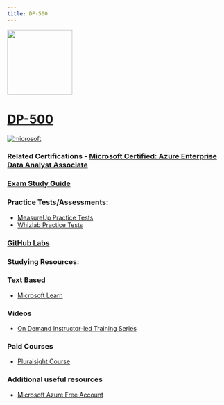 ```yaml
---
title: DP-500
---
```


<img src="/dp-500.png" width="150" height="150"/>

# [DP-500](https://learn.microsoft.com/certifications/exams/dp-500?WT.mc_id=studentamb_165290)

<a href='https://learn.microsoft.com/en-us/certifications/browse/?type=role-based&levels=intermediate&WT.mc_id=studentamb_165290' target="_blank"><img alt='microsoft' src='https://img.shields.io/badge/associate-100000?style=for-the-badge&logo=microsoft&logoColor=white&labelColor=0078D4&color=212221'/></a> 

### Related Certifications - [Microsoft Certified: Azure Enterprise Data Analyst Associate](https://learn.microsoft.com/en-us/certifications/azure-enterprise-data-analyst-associate?WT.mc_id=studentamb_165290)

### [Exam Study Guide](https://learn.microsoft.com/credentials/certifications/resources/study-guides/dp-500?WT.mc_id=studentamb_165290)

### Practice Tests/Assessments:
- [MeasureUp Practice Tests](https://www.measureup.com/microsoft-dp-500-practice-test.html#u44)
- [Whizlab Practice Tests](https://www.whizlabs.com/microsoft-azure-certification-dp-500/)

### [GitHub Labs](https://microsoftlearning.github.io/DP-500-Azure-Data-Analyst)

### Studying Resources:

### Text Based
- [Microsoft Learn](https://learn.microsoft.com/certifications/exams/dp-500?WT.mc_id=studentamb_165290)
  
### Videos
- [On Demand Instructor-led Training Series](https://learn.microsoft.com/en-us/shows/on-demand-instructor-led-training-series/?terms=DP-500&WT.mc_id=studentamb_165290)
### Paid Courses
- [Pluralsight Course](https://www.pluralsight.com/paths/designing-and-implementing-enterprise-scale-analytics-solutions-using-microsoft-azure-and-microsoft-power-bi)
### Additional useful resources
- [Microsoft Azure Free Account](https://azure.microsoft.com/en-us/offers/ms-azr-0044p?WT.mc_id=studentamb_165290)
